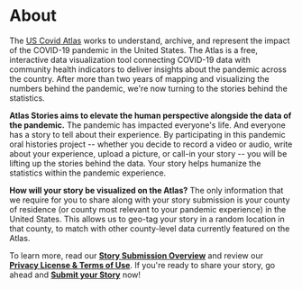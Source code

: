 
<Head>
    <link
        rel="stylesheet"
        href="https://fonts.googleapis.com/css?family=Kalam:wght@300&display=swap"
    />
</Head>

# About

The [US Covid Atlas](http://uscovidatlas.org) works to
understand, archive, and represent the impact of the
COVID-19 pandemic in the United States. The Atlas is a free, interactive
data visualization tool connecting COVID-19 data with community health
indicators to deliver insights about the pandemic across the country.
After more than two years of mapping and visualizing the numbers behind
the pandemic, we're now turning to the stories behind the statistics.

**Atlas Stories aims to elevate the human perspective
alongside the data of the pandemic.** The pandemic has impacted
everyone's life. And everyone has a story to tell about their
experience. By participating in this pandemic oral histories project --
whether you decide to record a video or audio, write about your
experience, upload a picture, or call-in your story -- you will 
be lifting up the stories behind the data. Your story helps humanize the
statistics within the pandemic experience.

**How will your story be visualized on the Atlas?** The only information
that we require for you to share along with your story submission is
your county of residence (or county most relevant to your pandemic
experience) in the United States. This allows us to geo-tag your story in a random location
in that county, to match with other county-level data currently
featured on the Atlas.

To learn more, read our **[Story Submission Overview](/submission-overview)** and
review our **[Privacy License & Terms of
Use](/privacy)**. If you're
ready to share your story, go ahead and **[Submit your
Story](/submit)** now!


